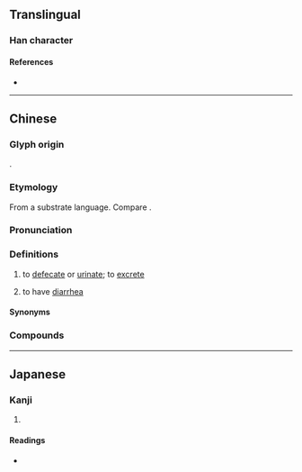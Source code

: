 {{character info}}
==Translingual==

===Han character===
{{Han char|rn=44|rad=尸|as=08|sn=11|four=77221|canj=SNLR|ids=⿸尸阿}}

====References====
* {{Han ref|kx=0302.180|dkj=07727|dj=0599.320|hdz=20976.100|uh=5C59|ud=23641|bh=D4F3|bd=54515}}

----

==Chinese==
{{zh-forms|alt=*痾,疴,阿,㢐,𡱻-‡}}

===Glyph origin===
{{Han etym|阿}}
{{Han compound|尸|阿|ls=psc|c1=s|c2=p|no_och2=1}}.

===Etymology===
From a substrate {{bor|zh|qfa-tak}} language. Compare {{cog|za|ok||to emit, to produce, to defecate, to urinate, to fart}}.

===Pronunciation===
{{zh-pron
|m=ē
|m-s=o1
|c=o1
|c-t=o1
|g=ngo1
|h=pfs=ô;gd=o1
|j=ghe1
|mb=
|md=ŏ
|mn=o
|mn-t=o1
|w=1u
|x=o1
|mc=
|oc=
|cat=v
}}

===Definitions===
{{zh-hanzi}}

# {{lb|zh|dialectal}} to [[defecate]] or [[urinate]]; to [[excrete]]
#: {{zh-x|出去！莫 向 這裡\這裏 '''屙'''！|Get out! Do not '''shit''' here!|WVC|ref='''952 AD''', {{w2|zh|pref=《|祖堂集|suf=·}}{{w2|zh|s:祖堂集/卷五#德山|卷五·德山|suf=》}} ([[w:Anthology of the Patriarchal Hall|''Anthology of the Patriarchal Hall'']], Chapter 5)}}
# {{lb|zh|dialectal}} to have [[diarrhea]]
#: {{zh-x|佢 次次 食 雪糕 都 會 屙 㗎。|He '''has diarrhea''' every time he eats ice cream.|C}}

====Synonyms====
{{zh-dial|腹瀉}}

===Compounds===
{{zh-der|屙屎|屙肚|屙尿|屙肚子|屙㞎㞎|肚屙|屙啡啡|屙拔甩|屙爛屎|食屎屙飯|屙茄|屙屎唔出|屙屎唔出賴地硬|屙尿唔出賴風猛|屙蛋|食屙瞓|霸住屎坑唔屙屎|屙殊殊|大蛇屙尿|大蛇屙屎|屙唔唔|屙唔|屙鎖鏈|屙屎貪高興|屙遏尿|屙糟|屙下來|屙淨淨|屙糟齋|屙痢屙肚}}

----

==Japanese==

===Kanji===
{{ja-kanji|grade=|rs=尸08}}

# {{rfdef|ja|sort=尸08}}

====Readings====
* {{ja-readings|on=[[あ]] (a)|kun=}}